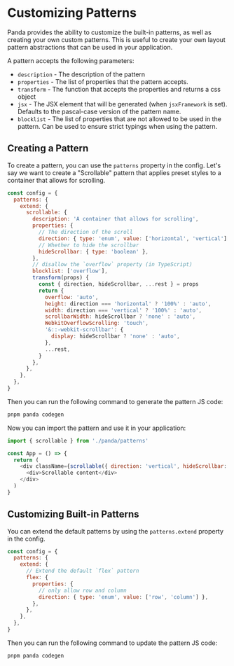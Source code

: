 # Customizing Patterns

Panda provides the ability to customize the built-in patterns, as well as creating your own custom patterns. This is
useful to create your own layout pattern abstractions that can be used in your application.

A pattern accepts the following parameters:

- `description` - The description of the pattern
- `properties` - The list of properties that the pattern accepts.
- `transform` - The function that accepts the properties and returns a css object
- `jsx` - The JSX element that will be generated (when `jsxFramework` is set). Defaults to the pascal-case version of
  the pattern name.
- `blocklist` - The list of properties that are not allowed to be used in the pattern. Can be used to ensure strict
  typings when using the pattern.

## Creating a Pattern

To create a pattern, you can use the `patterns` property in the config. Let's say we want to create a "Scrollable"
pattern that applies preset styles to a container that allows for scrolling.

```js
const config = {
  patterns: {
    extend: {
      scrollable: {
        description: 'A container that allows for scrolling',
        properties: {
          // The direction of the scroll
          direction: { type: 'enum', value: ['horizontal', 'vertical'] },
          // Whether to hide the scrollbar
          hideScrollbar: { type: 'boolean' },
        },
        // disallow the `overflow` property (in TypeScript)
        blocklist: ['overflow'],
        transform(props) {
          const { direction, hideScrollbar, ...rest } = props
          return {
            overflow: 'auto',
            height: direction === 'horizontal' ? '100%' : 'auto',
            width: direction === 'vertical' ? '100%' : 'auto',
            scrollbarWidth: hideScrollbar ? 'none' : 'auto',
            WebkitOverflowScrolling: 'touch',
            '&::-webkit-scrollbar': {
              display: hideScrollbar ? 'none' : 'auto',
            },
            ...rest,
          }
        },
      },
    },
  },
}
```

Then you can run the following command to generate the pattern JS code:

```bash
pnpm panda codegen
```

Now you can import the pattern and use it in your application:

```js
import { scrollable } from './panda/patterns'

const App = () => {
  return (
    <div className={scrollable({ direction: 'vertical', hideScrollbar: true })}>
      <div>Scrollable content</div>
    </div>
  )
}
```

## Customizing Built-in Patterns

You can extend the default patterns by using the `patterns.extend` property in the config.

```js
const config = {
  patterns: {
    extend: {
      // Extend the default `flex` pattern
      flex: {
        properties: {
          // only allow row and column
          direction: { type: 'enum', value: ['row', 'column'] },
        },
      },
    },
  },
}
```

Then you can run the following command to update the pattern JS code:

```bash
pnpm panda codegen
```
